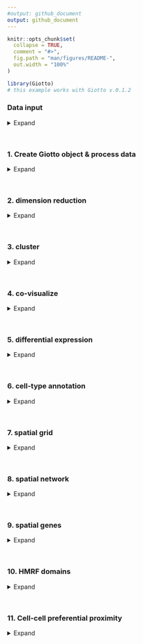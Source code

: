 ```yaml
---
#output: github_document
output: github_document
---
```


<!-- mouse_cortex_1_simple.md is generated from mouse_cortex_1_simple.Rmd Please edit that file -->


```r
knitr::opts_chunk$set(
  collapse = TRUE,
  comment = "#>",
  fig.path = "man/figures/README-",
  out.width = "100%"
)
```


```r
library(Giotto)
# this example works with Giotto v.0.1.2
```

### Data input

<details>
  <summary>Expand</summary>
  \ 
  
[Wang et al.](https://science.sciencemag.org/content/361/6400/eaat5691) created a 3D spatial expression dataset consisting of 28 genes from 32,845 single cells acquired over multiple rounds in visual cortex STARmap volumes.
  
![](./starmap_3D_data.png){width=20cm} .

```r
library(R.matlab)
STARMAP_data_folder = '/Volumes/Ruben_Seagate/Dropbox/Projects/GC_lab/Ruben_Dries/190225_spatial_package/Data/Starmap_data/'
gene_name <- read.csv(file = paste0(STARMAP_data_folder, '/', "gene_names.csv"),header =F)
profile <- readMat(paste0(STARMAP_data_folder, '/', "20180123_BS10_light.mat"))

expr <- t(profile$expr)
cell_loc <- profile$goodLocs
rownames(expr) <- gene_name[,2]
colnames(expr) <- paste("cell", 1:dim(expr)[2],sep = "_")
colnames(cell_loc) <- c("x","y","z")

```

```r
# get STARMAP data and extract expression matrix and cell locations
# expression:
expr[1:4, 1:4]
# location:
cell_loc[1:4,]
```


***

</details>

\ 

### 1. Create Giotto object & process data

<details>
  <summary>Expand</summary>
  \ 
 
```r
# create
STAR_test <- createGiottoObject(raw_exprs = expr, spatial_locs = cell_loc)

# check distributions, test different thresholds and filter
filterDistributions(STAR_test, detection = 'genes', show_plot = F)
filterDistributions(STAR_test, detection = 'cells', show_plot = F)
filterCombinations(STAR_test,
                   expression_thresholds = c(1, 2),
                   gene_det_in_min_cells = c(20000, 30000),
                   min_det_genes_per_cell = c(20, 25))
STAR_test <- filterGiotto(gobject = STAR_test,
                          gene_det_in_min_cells = 20000,
                          min_det_genes_per_cell = 20)

## normalize & adjust
STAR_test <- normalizeGiotto(gobject = STAR_test, scalefactor = 10000, verbose = T)
STAR_test <- addStatistics(gobject = STAR_test)
STAR_test <- adjustGiottoMatrix(gobject = STAR_test, expression_values = c('normalized'),
                                batch_columns = NULL, covariate_columns = c('nr_genes', 'total_expr'),
                                return_gobject = TRUE,
                                update_slot = c('custom'))

```
  
  
Data can be presented in 3D for both the spatial (if captured in 3D) and expression space. Output is generated by plotly and can be saved as an html widget as show belown. These html widgets can be opened again in any browser for further exploration and to generate static figures. For this example we will only present static figures for each interactive 3D plot.

```r
real_3D = visPlot(gobject = STAR_test,
                  sdimx = "sdimx", sdimy = "sdimy", sdimz = "sdimz",
                  point_size = 1, axis_scale = "real", z_ticks = 2)
htmlwidgets::saveWidget(plotly::as_widget(real_3D), file = paste0(gobject_folder,'/', 'starmap_real_3D.html'))

cube_3D = visPlot(gobject = STAR_test,
                  sdimx = "sdimx", sdimy = "sdimy", sdimz = "sdimz",
                  point_size = 1, axis_scale = "cube", z_ticks = 2)
htmlwidgets::saveWidget(plotly::as_widget(cube_3D), file = paste0(gobject_folder,'/', 'starmap_cube_3D.html'))
```

Real scale 3D image:
![](./figures/3D_real_presentation.png){width=16cm} 

Cube scale 3D image:
![](./figures/3D_cube_presentation.png){width=16cm} 



***

</details>

\ 


### 2. dimension reduction

<details>
  <summary>Expand</summary>
  \ 
 
```r
STAR_test <- calculateHVG(gobject = STAR_test, method = 'cov_groups', zscore_threshold = 0.5, nr_expression_groups = 3)
# use all genes (= default)
STAR_test <- runPCA(gobject = STAR_test, genes_to_use = NULL, scale_unit = F)
signPCA(STAR_test)
STAR_test <- runUMAP(STAR_test, dimensions_to_use = 1:8, n_components = 3, n_threads = 4)

```

***

</details>

\ 

### 3. cluster

<details>
  <summary>Expand</summary>
  \ 
  
```r

## sNN network (default)
STAR_test <- createNearestNetwork(gobject = STAR_test, dimensions_to_use = 1:8, k = 15)
## Leiden clustering
STAR_test <- doLeidenCluster(gobject = STAR_test, resolution = 0.2, n_iterations = 1000,
                             name = 'leiden_0.2',
                             python_path = "/Users/rubendries/Bin/anaconda3/envs/py36/bin/python")

```

```r
STAR_UMAP <- plotUMAP(gobject = STAR_test, cell_color = 'leiden_0.2', 
                      point_size = 1.5,
                      plot_method = "plotly",
                      show_NN_network = T, 
                      edge_alpha = 0.05,
                      dim1_to_use = 1,
                      dim2_to_use = 2,
                      dim3_to_use = 3)
htmlwidgets::saveWidget(plotly::as_widget(STAR_UMAP), file = paste0(cluster_folder,'/', 'cluster_UMAP.html'))
```

3D UMAP plot:
![](./figures/UMAP_cluster_SNN.png){width=16cm} 

***

</details>

\ 

### 4. co-visualize ####

<details>
  <summary>Expand</summary>
  \ 
  
```r
coPlot = visSpatDimPlot(gobject = STAR_test,
                        cell_color = 'leiden_0.2',
                        dim3_to_use = 3,
                        sdimz = "sdimz",
                        axis_scale = "real",
                        z_ticks = 2,
                        dim_point_size = 1,
                        spatial_point_size = 1,
                        show_NN_network = F)
htmlwidgets::saveWidget(plotly::as_widget(coPlot), file = paste0(covis_folder,'/', 'coPlot.html'))
```

Co-visualzation:
![](./figures/covisual_plot.png){width=16cm} 

***

</details>

\ 

### 5. differential expression ####

<details>
  <summary>Expand</summary>
  \
  
```r
markers = findMarkers_one_vs_all(gobject = STAR_test,
                                 method = 'gini',
                                 expression_values = 'normalized',
                                 cluster_column = 'leiden_0.2',
                                 min_genes = 5, rank_score = 2)
markers[, head(.SD, 4), by = 'cluster']


# violinplot
violinPlot(STAR_test, genes = unique(markers$genes), cluster_column = 'leiden_0.2')

# individual genes and cells heatmap
plotHeatmap(STAR_test, genes = STAR_test@gene_ID, cluster_column = 'leiden_0.2',
            legend_nrows = 2, expression_values = 'scaled',
            cluster_order = 'correlation', gene_order = 'correlation', show_plot = F)

# individual genes and average cluster heatmap
plotMetaDataHeatmap(STAR_test, expression_values = 'scaled',
                    metadata_cols = c('leiden_0.2'))

```

violinplot:
![](./figures/DEG_violinplot.pdf){width=16cm} 

Heatmap cells:
![](./figures/DEG_heatmap_cells.png){width=16cm} 

Heatmap clusters:
![](./figures/DEG_heatmap_clusters.pdf){width=16cm} 

***

</details>

\  

### 6. cell-type annotation

<details>
  <summary>Expand</summary>
  \
  
```r

## general cell types
clusters_cell_types_cortex = c('excit','excit','excit', 'inh', 'excit',
                               'other', 'other', 'other', 'inh', 'inh')
names(clusters_cell_types_cortex) = c(1:10)
STAR_test = annotateGiotto(gobject = STAR_test, annotation_vector = clusters_cell_types_cortex,
                           cluster_column = 'leiden_0.2', name = 'general_cell_types')

plotUMAP(STAR_test, plot_method = 'ggplot', cell_color = 'general_cell_types', point_size = 1.5)
plotMetaDataHeatmap(STAR_test, expression_values = 'scaled',
                    metadata_cols = c('general_cell_types'))
```

UMAP:
![](./figures/umap_general_cell_type.pdf){width=16cm} 

Heatmap:
![](./figures/cluster_heatmap_general_cell_type.pdf){width=16cm} 

```r
## detailed cell types
clusters_cell_types_cortex = c('L5','L4','L2/3', 'PV', 'L6',
                               'Astro', 'Olig1', 'Olig2', 'Calretinin', 'SST')
names(clusters_cell_types_cortex) = c(1:10)
STAR_test = annotateGiotto(gobject = STAR_test, annotation_vector = clusters_cell_types_cortex,
                         cluster_column = 'leiden_0.2', name = 'cell_types')



plotUMAP(STAR_test, plot_method = 'ggplot', cell_color = 'cell_types', point_size = 1.5)
plotMetaDataHeatmap(STAR_test, expression_values = 'scaled',
                    metadata_cols = c('cell_types'))

```

UMAP:
![](./figures/umap_cell_type.pdf){width=16cm} 

Heatmap:
![](./figures/cluster_heatmap_cell_type.pdf){width=16cm} 


```r
# create consistent color code
mynames = unique(pDataDT(STAR_test)$cell_types)
mycolorcode = Giotto:::getDistinctColors(n = 10)
names(mycolorcode) = mynames

## all cell types
realCellTypes =  visPlot(STAR_test, cell_color = 'cell_types', axis_scale = 'real',
                         sdimx = 'sdimx', sdimy = 'sdimy', sdimz = 'sdimz',
                         show_grid = F, cell_color_code = mycolorcode)
htmlwidgets::saveWidget(plotly::as_widget(realCellTypes), file = paste0(annotation_folder,'/', 'realCellTypes.html'))

## excitatory neurons
excit = visPlot(STAR_test, cell_color = 'cell_types', plot_method = 'plotly',
        sdimx = 'sdimx', sdimy = 'sdimy', sdimz = 'sdimz', axis_scale = 'real',
        select_cell_groups = c('L6','L5','L4','L2/3'),
        show_grid = F, cell_color_code = mycolorcode)
htmlwidgets::saveWidget(plotly::as_widget(excit), file = paste0(annotation_folder,'/', 'realCellTypes_excit.html'))

## inhibitory neurons
inhib = visPlot(STAR_test, cell_color = 'cell_types', plot_method = 'plotly',
        sdimx = 'sdimx', sdimy = 'sdimy', sdimz = 'sdimz', axis_scale = 'real',
        select_cell_groups = c('PV','Calretinin', 'SST'),
        show_grid = F, cell_color_code = mycolorcode)
htmlwidgets::saveWidget(plotly::as_widget(inhib), file = paste0(annotation_folder,'/', 'realCellTypes_inh.html'))

## other cell types
other = visPlot(STAR_test, cell_color = 'cell_types', plot_method = 'plotly',
        sdimx = 'sdimx', sdimy = 'sdimy', sdimz = 'sdimz', axis_scale = 'real',
        select_cell_groups = c('Astro', 'Olig1', 'Olig2'),
        show_grid = F, cell_color_code = mycolorcode)
htmlwidgets::saveWidget(plotly::as_widget(other), file = paste0(annotation_folder,'/', 'realCellTypes_other.html'))

```

All cells:
![](./figures/all_cell_types.png){width=16cm} 
  
  
Excitatory neurons:
![](./figures/excit_cell_types.png){width=16cm} 
  
  
Inhibitory neurons:
![](./figures/inh_cell_types.png){width=16cm} 

Other cell types:
![](./figures/other_cell_types.png){width=16cm} 


***

</details>

\ 

### 7. spatial grid ####

<details>
  <summary>Expand</summary>
  \
  
```r

## spatial grid
STAR_test <- createSpatialGrid(gobject = STAR_test,
                               sdimx_stepsize = 100,
                               sdimy_stepsize = 100,
                               sdimz_stepsize = 20,
                               minimum_padding = 0)

mycolorcode = c('red', 'blue')
names(mycolorcode) = c("L2/3", "L6")
visPlot(STAR_test, cell_color = 'cell_types', sdimx = 'sdimx', sdimy = 'sdimy',
        show_grid = T, spatial_grid_name = 'large_grid', point_size = 3, plot_method = 'ggplot',
        select_cell_groups = c("L2/3", "L6"), other_cells_alpha = 1, cell_color_code = mycolorcode)
```

Spatial grid and selection example:
![](./figures/gridplot.pdf){width=16cm} 


```r
#### spatial patterns ####
pattern_VC = detectSpatialPatterns(gobject = STAR_test, 
                                   expression_values = 'normalized',
                                   spatial_grid_name = 'spatial_grid',
                                   min_cells_per_grid = 5, 
                                   scale_unit = T, 
                                   PC_zscore = 1, 
                                   show_plot = T)
```

```r
dim3_pattern = showPattern(pattern_VC,  plot_dim = 3, point_size = 4)
htmlwidgets::saveWidget(plotly::as_widget(dim3_pattern), file = paste0(grid_folder,'/', 'dim3_pattern.html'))
```

Top view of pattern:  

![](./figures/pattern_top_view.png){width=16cm} 

Layered view (cells) of pattern:  

![](./figures/pattern_layered_view.png){width=16cm} 

Genes associated with pattern:  

```r
showPatternGenes(pattern_VC, dimension = 1)
```

![](./figures/patterngenes.pdf){width=10cm} 

***  

</details>

\  


### 8. spatial network ####

<details>
  <summary>Expand</summary>
  \
  
```r

## create spatial networks based on k and/or distance from centroid
STAR_test <- createSpatialNetwork(gobject = STAR_test, k = 3)

```

```r
networkplot = visPlot(gobject = STAR_test, show_network = T,
        sdimx = "sdimx",sdimy = "sdimy",sdimz = "sdimz",
        network_color = 'blue', spatial_network_name = 'spatial_network',axis_scale = "real",z_ticks = 2,
        point_size = 4, cell_color = 'cell_types')
htmlwidgets::saveWidget(plotly::as_widget(networkplot), file = paste0(spatnet_folder,'/', 'networkplot.html'))

```

Zoom out 3D network:  
![](./figures/network_zoomOUT.png){width=16cm} 

Zoom in 3D network:  
![](./figures/network_zoomIN.png){width=16cm} 
***  

</details>

\  


### 9. spatial genes ####

<details>
  <summary>Expand</summary>
  \
  
```r
kmtest = binGetSpatialGenes(STAR_test, bin_method = 'kmeans',
                            do_fisher_test = F, community_expectation = 5,
                            spatial_network_name = 'spatial_network', verbose = T)

ranktest = binGetSpatialGenes(STAR_test, bin_method = 'rank',
                              do_fisher_test = F, community_expectation = 5,
                              spatial_network_name = 'spatial_network', verbose = T)
```

```r
visSpatDimGenePlot(STAR_test, plot_method = 'ggplot',
                      genes = c('Cux2', 'Pcp4', 'Gja1', 'Mbp'), plot_alignment = 'vertical', cow_n_col = 4,
                      genes_high_color = 'red', genes_mid_color = 'white', genes_low_color = 'darkblue', midpoint = 8)

```

Spatial genes:  
![](./figures/spatial_genes.png){width=16cm} 


***

</details>

\ 

### 10. HMRF domains ####

<details>
  <summary>Expand</summary>
  \

Not available at this time.

***

</details>


\ 

### 11. Cell-cell preferential proximity 

<details>
  <summary>Expand</summary>
  \

![cell-cell](./cell_cell_neighbors.png){width=12cm}  

```r

## calculate frequently seen proximities
cell_proximities = cellProximityEnrichment(gobject = STAR_test,
                                           cluster_column = 'cell_types',
                                           spatial_network_name = 'spatial_network',
                                           number_of_simulations = 400)

cellProximityBarplot(CPscore = cell_proximities, min_orig_ints = 5, min_sim_ints = 5)
cellProximityHeatmap(CPscore = cell_proximities, order_cell_types = T, scale = T)
```


barplot:  
![](./figures/cell_proximity_barplot.pdf){width=16cm} 

heatmap:  
![](./figures/cell_proximity_heatmap.pdf){width=16cm} 

```r
STAR_astro_pv <- cellProximityVisPlot(gobject = STAR_test, interaction_name = "Astro-PV", spatial_network_name = 'spatial_network',
                                      axis_scale = 'real', 
                                   cluster_column = 'cell_types',
                                   sdimx = "sdimx",sdimy = "sdimy",sdimz = "sdimz",
                                   show_other_cells = F,
                                   cell_color = 'cell_types', 
                                   show_network = T,
                                   network_color = 'blue', 
                                   point_size_select = 4)
htmlwidgets::saveWidget(plotly::as_widget(STAR_astro_pv), file = paste0(cellproxim_folder,'/', 'STAR_astro_pv.html'))
```

Astroycte - PV inhibitory neurons: 

Zoom out of selected cell-cell interactions:
![](./figures/interaction_zoomOUT.png){width=16cm} 

Zoom in of selected cell-cell interactions:
![](./figures/interaction_zoomIN.png){width=16cm} 


***

</details>

\  





